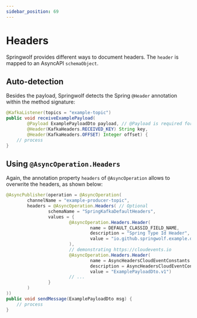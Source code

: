 ```yaml
---
sidebar_position: 69
---
```


# Headers

Springwolf provides different ways to document headers. The `header` is mapped to an AsyncAPI `schemaObject`.

## Auto-detection

Besides the payload, Springwolf detects the Spring `@Header` annotation within the method signature:

```java
@KafkaListener(topics = "example-topic")
public void receiveExamplePayload(
        @Payload ExamplePayloadDto payload, // @Payload is required for multiple parameters
        @Header(KafkaHeaders.RECEIVED_KEY) String key,
        @Header(KafkaHeaders.OFFSET) Integer offset) {
    // process
}
```

## Using `@AsyncOperation.Headers`

Again, the annotation property `headers` of `@AsyncOperation` allows to overwrite the headers, as shown below:

```java
@AsyncPublisher(operation = @AsyncOperation(
        channelName = "example-producer-topic",
        headers = @AsyncOperation.Headers( // Optional
                schemaName = "SpringKafkaDefaultHeaders",
                values = {
                        @AsyncOperation.Headers.Header(
                                name = DEFAULT_CLASSID_FIELD_NAME,
                                description = "Spring Type Id Header",
                                value = "io.github.springwolf.example.dtos.ExamplePayloadDto"
                        ),
                        // demonstrating https://cloudevents.io
                        @AsyncOperation.Headers.Header(
                                name = AsyncHeadersCloudEventConstants.TYPE,
                                description = AsyncHeadersCloudEventConstants.TYPE_DESC,
                                value = "ExamplePayloadDto.v1")
                        // ...
                }
        )
))
public void sendMessage(ExamplePayloadDto msg) {
    // process
}
```

